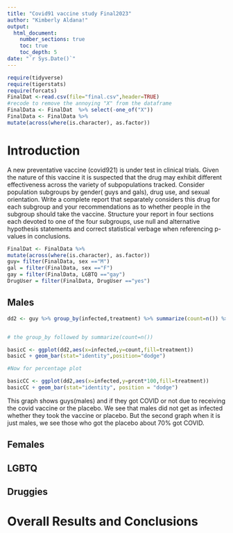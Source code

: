 ```yaml
---
title: "Covid91 vaccine study Final2023"
author: "Kimberly Aldana!"
output: 
  html_document:
    number_sections: true
    toc: true
    toc_depth: 5
date: "`r Sys.Date()`" 
---
```


```r
require(tidyverse)
require(tigerstats)
require(forcats)
FinalDat <-read.csv(file="final.csv",header=TRUE)
#recode to remove the annoying "X" from the dataframe
FinalData <- FinalDat  %>% select(-one_of("X"))
FinalData <- FinalData %>%
mutate(across(where(is.character), as.factor))
```

# Introduction

A new  preventative vaccine (covid921) is under test in clinical trials. Given the nature of this vaccine it is suspected that the drug may exhibit different effectiveness across the variety of subpopulations tracked. Consider population subgroups by gender( guys and gals), drug use, and sexual orientation. Write a complete report that separately considers this drug for each subgroup and your recommendations as to whether people in the subgroup should take the vaccine. Structure your report in four sections each devoted to one of the four subgroups, use null and alternative hypothesis statements and correct statistical verbage when referencing p-values in conclusions.

```r
FinalDat <- FinalData %>%
mutate(across(where(is.character), as.factor))
guy= filter(FinalData, sex =="M")
gal = filter(FinalData, sex =="F")
gay = filter(FinalData, LGBTQ =="gay")
DrugUser = filter(FinalData, DrugUser =="yes")

```


## Males

```r
dd2 <- guy %>% group_by(infected,treatment) %>% summarize(count=n()) %>% mutate(prcnt=count/sum(count))


# the group_by followed by summarize(count=n())

basicC <- ggplot(dd2,aes(x=infected,y=count,fill=treatment))
basicC + geom_bar(stat="identity",position="dodge")

#Now for percentage plot

basicCC <- ggplot(dd2,aes(x=infected,y=prcnt*100,fill=treatment)) 
basicCC + geom_bar(stat="identity", position = "dodge")
```

This graph shows guys(males) and if they got COVID or not due to receiving the covid vaccine or the placebo. We see that males did not get as infected whether they took the vaccine or placebo. But the second graph when it is just males, we see those who got the placebo about 70% got COVID.


## Females


## LGBTQ



## Druggies


# Overall Results and Conclusions